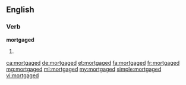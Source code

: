 ==English==

===Verb===
'''mortgaged'''

# {{en-past of|mortgage}}

[[ca:mortgaged]]
[[de:mortgaged]]
[[et:mortgaged]]
[[fa:mortgaged]]
[[fr:mortgaged]]
[[mg:mortgaged]]
[[ml:mortgaged]]
[[my:mortgaged]]
[[simple:mortgaged]]
[[vi:mortgaged]]